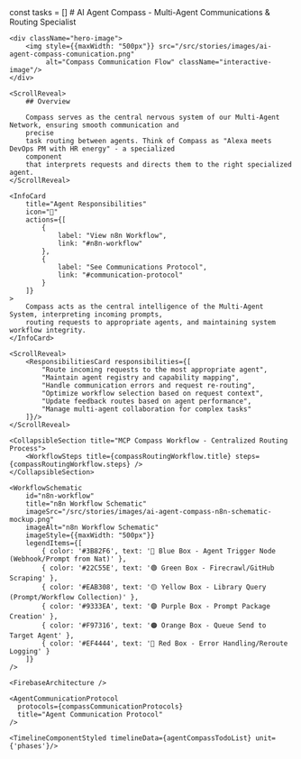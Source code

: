 
<Meta title="Documentation/Agents/Compass"/>
const tasks = []
<StyledMdxContent>
    # AI Agent Compass - Multi-Agent Communications & Routing Specialist

    <div className="hero-image">
        <img style={{maxWidth: "500px"}} src="/src/stories/images/ai-agent-compass-comunication.png"
             alt="Compass Communication Flow" className="interactive-image"/>
    </div>

    <ScrollReveal>
        ## Overview

        Compass serves as the central nervous system of our Multi-Agent Network, ensuring smooth communication and
        precise
        task routing between agents. Think of Compass as "Alexa meets DevOps PM with HR energy" - a specialized
        component
        that interprets requests and directs them to the right specialized agent.
    </ScrollReveal>

    <InfoCard
        title="Agent Responsibilities"
        icon="🧭"
        actions={[
            {
                label: "View n8n Workflow",
                link: "#n8n-workflow"
            },
            {
                label: "See Communications Protocol",
                link: "#communication-protocol"
            }
        ]}
    >
        Compass acts as the central intelligence of the Multi-Agent System, interpreting incoming prompts,
        routing requests to appropriate agents, and maintaining system workflow integrity.
    </InfoCard>

    <ScrollReveal>
        <ResponsibilitiesCard responsibilities={[
            "Route incoming requests to the most appropriate agent",
            "Maintain agent registry and capability mapping",
            "Handle communication errors and request re-routing",
            "Optimize workflow selection based on request context",
            "Update feedback routes based on agent performance",
            "Manage multi-agent collaboration for complex tasks"
        ]}/>
    </ScrollReveal>

    <CollapsibleSection title="MCP Compass Workflow - Centralized Routing Process">
        <WorkflowSteps title={compassRoutingWorkflow.title} steps={compassRoutingWorkflow.steps} />
    </CollapsibleSection>

    <WorkflowSchematic
        id="n8n-workflow"
        title="n8n Workflow Schematic"
        imageSrc="/src/stories/images/ai-agent-compass-n8n-schematic-mockup.png"
        imageAlt="n8n Workflow Schematic"
        imageStyle={{maxWidth: "500px"}}
        legendItems={[
            { color: '#3B82F6', text: '🔵 Blue Box - Agent Trigger Node (Webhook/Prompt from Nat)' },
            { color: '#22C55E', text: '🟢 Green Box - Firecrawl/GitHub Scraping' },
            { color: '#EAB308', text: '🟡 Yellow Box - Library Query (Prompt/Workflow Collection)' },
            { color: '#9333EA', text: '🟣 Purple Box - Prompt Package Creation' },
            { color: '#F97316', text: '🟠 Orange Box - Queue Send to Target Agent' },
            { color: '#EF4444', text: '🔴 Red Box - Error Handling/Reroute Logging' }
        ]}
    />

    <FirebaseArchitecture />

    <AgentCommunicationProtocol
      protocols={compassCommunicationProtocols}
      title="Agent Communication Protocol"
    />

    <TimelineComponentStyled timelineData={agentCompassTodoList} unit={'phases'}/>

</StyledMdxContent>
